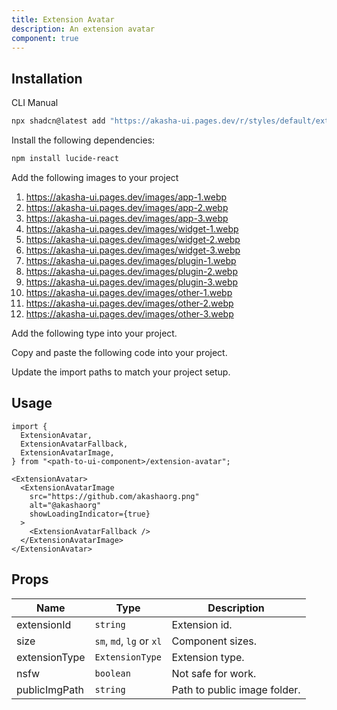 ```yaml
---
title: Extension Avatar
description: An extension avatar
component: true
---
```


<ComponentPreview name="extension-avatar-demo" />

## Installation

<Tabs defaultValue="cli">

<TabsList>
  <TabsTrigger value="cli">CLI</TabsTrigger>
  <TabsTrigger value="manual">Manual</TabsTrigger>
</TabsList>
<TabsContent value="cli">

```bash
npx shadcn@latest add "https://akasha-ui.pages.dev/r/styles/default/extension-avatar.json"
```

</TabsContent>

<TabsContent value="manual">

<Steps>

<Step>Install the following dependencies:</Step>

```bash
npm install lucide-react
```

<Step>Add the following images to your project</Step>

1. https://akasha-ui.pages.dev/images/app-1.webp
2. https://akasha-ui.pages.dev/images/app-2.webp
3. https://akasha-ui.pages.dev/images/app-3.webp
4. https://akasha-ui.pages.dev/images/widget-1.webp
5. https://akasha-ui.pages.dev/images/widget-2.webp
6. https://akasha-ui.pages.dev/images/widget-3.webp
7. https://akasha-ui.pages.dev/images/plugin-1.webp
8. https://akasha-ui.pages.dev/images/plugin-2.webp
9. https://akasha-ui.pages.dev/images/plugin-3.webp
10. https://akasha-ui.pages.dev/images/other-1.webp
11. https://akasha-ui.pages.dev/images/other-2.webp
12. https://akasha-ui.pages.dev/images/other-3.webp

<Step>Add the following type into your project.</Step>

<ComponentSource name="extension-type" />

<Step>Copy and paste the following code into your project.</Step>

<ComponentSource name="extension-avatar" />

<Step>Update the import paths to match your project setup.</Step>

</Steps>

</TabsContent>

</Tabs>

## Usage

```tsx
import {
  ExtensionAvatar,
  ExtensionAvatarFallback,
  ExtensionAvatarImage,
} from "<path-to-ui-component>/extension-avatar";
```

```tsx
<ExtensionAvatar>
  <ExtensionAvatarImage
    src="https://github.com/akashaorg.png"
    alt="@akashaorg"
    showLoadingIndicator={true}
  >
    <ExtensionAvatarFallback />
  </ExtensionAvatarImage>
</ExtensionAvatar>
```

## Props

| Name          | Type                     | Description                  |
| ------------- | ------------------------ | ---------------------------- |
| extensionId   | `string`                 | Extension id.                |
| size          | `sm`, `md`, `lg` or `xl` | Component sizes.             |
| extensionType | `ExtensionType`          | Extension type.              |
| nsfw          | `boolean`                | Not safe for work.           |
| publicImgPath | `string`                 | Path to public image folder. |
